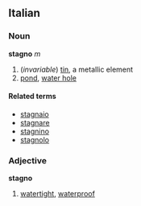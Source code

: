 ==Italian==
===Noun===
'''stagno''' ''m''

# (''invariable'') [[tin]], a metallic element
# [[pond]], [[water hole]]

====Related terms====
*[[stagnaio]]
*[[stagnare]]
*[[stagnino]]
*[[stagnolo]]

===Adjective===
'''stagno'''

# [[watertight]], [[waterproof]]